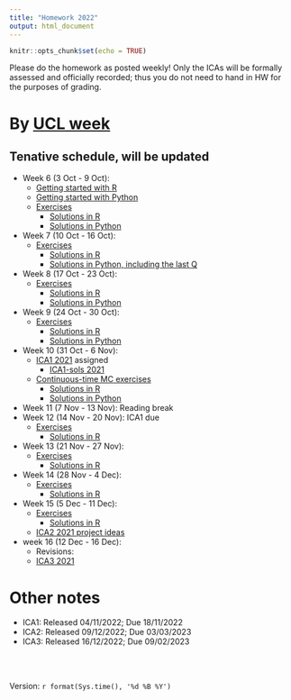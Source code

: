 ```yaml
---
title: "Homework 2022"
output: html_document
---
```


```r
knitr::opts_chunk$set(echo = TRUE)
```

Please do the homework as posted weekly! Only the ICAs will be formally assessed and officially recorded; thus you do not need to hand in HW for the purposes of grading.



# By [UCL week](https://www.ucl.ac.uk/staff/sites/staff/files/cal_2022_2023.pdf)

## Tenative schedule, will be updated


* Week 6 (3 Oct - 9 Oct):  
  - [Getting started with R](https://tsoo-math.github.io/ucl2/hello-R-2001.html)
  - [Getting started with Python](https://nbviewer.jupyter.org/url/tsoo-math.github.io/ucl2/hello-p.ipynb/%3Fflush_cache%3Dtrue)
  - [Exercises](https://tsoo-math.github.io/ucl2/2021-HW-week6.html)
      - [Solutions in R](https://tsoo-math.github.io/ucl/QHW1-sol.html)
      - [Solutions in Python](https://nbviewer.jupyter.org/url/tsoo-math.github.io/ucl2/2021-hw-week6.ipynb/%3Fflush_cache%3Dtrue)
* Week 7 (10 Oct - 16 Oct): 
  - [Exercises](https://tsoo-math.github.io/ucl2/2021-HW-week7.html)
      - [Solutions in R](https://tsoo-math.github.io/ucl/QHW2-sol.html)
      - [Solutions in Python, including the last Q](https://nbviewer.jupyter.org/url/tsoo-math.github.io/ucl2/2021-hw-week7.ipynb/%3Fflush_cache%3Dtrue)
* Week 8 (17 Oct - 23 Oct):  
  - [Exercises](https://tsoo-math.github.io/ucl2/2021-HW-week8.html)
    - [Solutions in R](https://tsoo-math.github.io/ucl/QHW3-sols.html)
    - [Solutions in Python](https://nbviewer.jupyter.org/url/tsoo-math.github.io/ucl2/2021-hw-week8.ipynb/%3Fflush_cache%3Dtrue)
* Week 9 (24 Oct - 30 Oct):  
  - [Exercises](https://tsoo-math.github.io/ucl/QHW4.html)
    - [Solutions in R](https://tsoo-math.github.io/ucl/QHW4-sol.html)
    - [Solutions in Python](https://nbviewer.jupyter.org/url/tsoo-math.github.io/ucl2/2021-hw-week9.ipynb)
* Week 10 (31 Oct - 6 Nov):   
  - [ICA1 2021](https://tsoo-math.github.io/ucl2/2021-ica1-stat9-release.html) assigned
      * [ICA1-sols 2021](https://tsoo-math.github.io/ucl2/2021-ica1-stat9.html)
  - [Continuous-time MC exercises](https://tsoo-math.github.io/ucl/QHW5.html)
      - [Solutions in R](https://tsoo-math.github.io/ucl/QHW5-sols.html)
      - [Solutions in Python](https://nbviewer.jupyter.org/url/tsoo-math.github.io/ucl2/2021-hw-week10.ipynb)
* Week 11 (7 Nov - 13 Nov):  Reading break
* Week 12 (14 Nov - 20 Nov): ICA1 due
  - [Exercises](https://tsoo-math.github.io/ucl/QHW6.html)
      - [Solutions in R](https://tsoo-math.github.io/ucl/QHW6-sols.html)
* Week 13 (21 Nov - 27 Nov):  
  - [Exercises](https://tsoo-math.github.io/ucl/QHW6.1.html)
      - [Solutions in R](https://tsoo-math.github.io/ucl/QHW6.1-sols.html)
* Week 14 (28 Nov - 4 Dec):  
  - [Exercises](https://tsoo-math.github.io/ucl/QHW7.html)
      - [Solutions in R](https://tsoo-math.github.io/ucl/QHW7-sols.html)
  
* Week 15 (5 Dec - 11 Dec): 
  - [Exercises](https://tsoo-math.github.io/ucl/QHW8.1.html)
    - [Solutions in R](https://tsoo-math.github.io/ucl/QHW8.1-sols.html)
  * [ICA2 2021 project ideas](https://tsoo-math.github.io/ucl2/ICAproject-ideas-2021.html)
  
* week 16 (12 Dec - 16 Dec):
  * Revisions:  
  * [ICA3 2021](https://tsoo-math.github.io/ucl2/2021-ica3-stat9-release.html)
  


# Other notes

* ICA1: Released 04/11/2022; Due 18/11/2022
* ICA2: Released  09/12/2022; Due 03/03/2023
* ICA3: Released 16/12/2022; Due 09/02/2023
 


<br>
<br>

 Version:  `r format(Sys.time(), '%d %B %Y')`

<br>
<br>
<br>